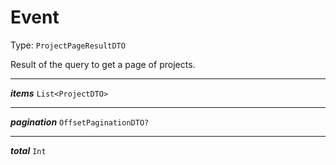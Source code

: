 


# Event

Type: `ProjectPageResultDTO`

Result of the query to get a page of projects.



---

***items*** `List<ProjectDTO>`

---

***pagination*** `OffsetPaginationDTO?`

---

***total*** `Int`

